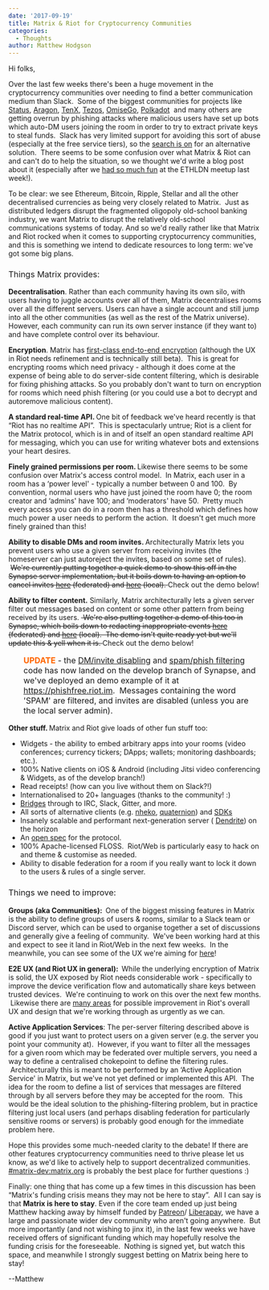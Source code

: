 ```yaml
---
date: '2017-09-19'
title: Matrix & Riot for Cryptocurrency Communities
categories:
  - Thoughts
author: Matthew Hodgson
---
```


<span style="font-weight: 400;">Hi folks,</span>


<span style="font-weight: 400;">Over the last few weeks there's been a huge movement in the cryptocurrency communities over needing to find a better communication medium than Slack.  Some of the biggest communities for projects like </span>
<a href="https://status.im"><span style="font-weight: 400;">Status</span></a><span style="font-weight: 400;">, </span>
<a href="https://aragon.one"><span style="font-weight: 400;">Aragon</span></a><span style="font-weight: 400;">, </span>
<a href="http://www.tenx.tech/"><span style="font-weight: 400;">TenX</span></a><span style="font-weight: 400;">, </span>
<a href="https://www.tezos.com/"><span style="font-weight: 400;">Tezos</span></a><span style="font-weight: 400;">, </span>
<span style="font-weight: 400;"><a href="https://omg.omise.co/">OmiseGo</a>, <a href="http://polkadot.network">Polkadot</a></span>
<span style="font-weight: 400;"> and many others are getting overrun by phishing attacks where malicious users have set up bots which auto-DM users joining the room in order to try to extract private keys to steal funds.  Slack has very limited support for avoiding this sort of abuse (especially at the free service tiers), so the </span>
<a href="https://github.com/aragon/governance/issues/7"><span style="font-weight: 400;">search is on</span></a><span style="font-weight: 400;"> for an alternative solution.  There seems to be some confusion over what Matrix &amp; Riot can and can't do to help the situation, so we thought we'd write a blog post about it (especially after we </span>
<a href="http://www.trustnodes.com/2017/09/14/matrix-demo-steals-show-ethereum-london-conference-meetup"><span style="font-weight: 400;">had so much fun</span></a><span style="font-weight: 400;"> at the ETHLDN meetup last week!).</span>


<span style="font-weight: 400;">To be clear: we see Ethereum, Bitcoin, Ripple, Stellar and all the other decentralised currencies as being very closely related to Matrix.  Just as distributed ledgers disrupt the fragmented oligopoly old-school banking industry, we want Matrix to disrupt the relatively old-school communications systems of today. And so we'd really rather like that Matrix and Riot rocked when it comes to supporting cryptocurrency communities, and this is something we intend to dedicate resources to long term: we've got some big plans.</span>

<h3><span style="font-weight: 400;">Things Matrix provides:</span>
</h3>
<b>Decentralisation</b><span style="font-weight: 400;">. Rather than each community having its own silo, with users having to juggle accounts over all of them, Matrix decentralises rooms over all the different servers. Users can have a single account and still jump into all the other communities (as well as the rest of the Matrix universe). However, each community can run its own server instance (if they want to) and have complete control over its behaviour.</span>


<b>Encryption</b><span style="font-weight: 400;">. Matrix has </span>
<a href="https://matrix.org/blog/2016/11/21/matrixs-olm-end-to-end-encryption-security-assessment-released-and-implemented-cross-platform-on-riot-at-last/"><span style="font-weight: 400;">first-class end-to-end encryption</span></a><span style="font-weight: 400;"> (although the UX in Riot needs refinement and is technically still beta).  This is great for encrypting rooms which need privacy - although it does come at the expense of being able to do server-side content filtering, which is desirable for fixing phishing attacks. So you probably don't want to turn on encryption for rooms which need phish filtering (or you could use a bot to decrypt and autoremove malicious content).</span>


<b>A standard real-time API. </b><span style="font-weight: 400;">One bit of feedback we've heard recently is that “Riot has no realtime API”.  This is spectacularly untrue; Riot is a client for the Matrix protocol, which is in and of itself an open standard realtime API for messaging, which you can use for writing whatever bots and extensions your heart desires.</span>


<b>Finely grained permissions per room. </b><span style="font-weight: 400;">Likewise there seems to be some confusion over Matrix's access control model.  In Matrix, each user in a room has a ‘power level' - typically a number between 0 and 100.  By convention, normal users who have just joined the room have 0; the room creator and ‘admins' have 100; and ‘moderators' have 50.  Pretty much every access you can do in a room then has a threshold which defines how much power a user needs to perform the action.  It doesn't get much more finely grained than this!</span>


<b>Ability to disable DMs and room invites. </b><span style="font-weight: 400;">Architecturally Matrix lets you prevent users who use a given server from receiving invites (the homeserver can just autoreject the invites, based on some set of rules). <del></del> <del>We're currently putting together a quick demo to show this off in the Synapse server implementation, but it boils down to having an option to cancel invites <a href="https://github.com/matrix-org/synapse/blob/5a7f561a9bff5163ce7fce719eea083cdd0eabd9/synapse/handlers/federation.py#L1066"><span style="font-weight: 400;">here</span></a><span style="font-weight: 400;"> (federated) and </span>
<a href="https://github.com/matrix-org/synapse/blob/e5ae386ea4112ec91b47de339a3c8a4e034898c0/synapse/handlers/room_member.py#L243"><span style="font-weight: 400;">here</span></a><span style="font-weight: 400;"> (local).</span>
</del></span>
 Check out the demo below!

<b>Ability to filter content.</b><span style="font-weight: 400;"> Similarly, Matrix architecturally lets a given server filter out messages based on content or some other pattern from being received by its users. <del> We're also putting together a demo of this too in Synapse, which boils down to redacting inappropriate events <a href="https://github.com/matrix-org/synapse/blob/e5ae386ea4112ec91b47de339a3c8a4e034898c0/synapse/federation/federation_base.py#L119"><span style="font-weight: 400;">here</span></a><span style="font-weight: 400;"> (federated) and </span>
<a href="https://github.com/matrix-org/synapse/blob/e5ae386ea4112ec91b47de339a3c8a4e034898c0/synapse/handlers/message.py#L239"><span style="font-weight: 400;">here</span></a><span style="font-weight: 400;"> (local).  The demo isn't quite ready yet but we'll update this &amp; yell when it is.</span>
</del></span>
 Check out the demo below!
<p style="margin-left: 30px; font-size: 16px;"><span style="color: #ff6600;"><strong>UPDATE</strong></span>
 - the <a href="https://github.com/matrix-org/synapse/pull/2457">DM/invite disabling</a> and <a href="https://github.com/matrix-org/synapse/pull/2456">spam/phish filtering</a> code has now landed on the develop branch of Synapse, and we've deployed an demo example of it at <a href="https://phishfree.riot.im">https://phishfree.riot.im</a>.  Messages containing the word 'SPAM' are filtered, and invites are disabled (unless you are the local server admin).</p>
<b>Other stuff. </b><span style="font-weight: 400;">Matrix and Riot give loads of other fun stuff too:</span>

<ul>
 	<li style="font-weight: 400;"><span style="font-weight: 400;">Widgets - the ability to embed arbitrary apps into your rooms (video conferences; currency tickers; DApps; wallets; monitoring dashboards; etc.).</span>
</li>
 	<li style="font-weight: 400;"><span style="font-weight: 400;">100% Native clients on iOS &amp; Android (including Jitsi video conferencing &amp; Widgets, as of the develop branch!)</span>
</li>
 	<li style="font-weight: 400;"><span style="font-weight: 400;">Read receipts! (how can you live without them on Slack?!)</span>
</li>
 	<li style="font-weight: 400;"><span style="font-weight: 400;">Internationalised to 20+ languages (thanks to the community! :)</span>
</li>
 	<li style="font-weight: 400;"><a href="https://matrix.org/blog/2017/03/11/how-do-i-bridge-thee-let-me-count-the-ways/"><span style="font-weight: 400;">Bridges</span></a><span style="font-weight: 400;"> through to IRC, Slack, Gitter, and more.</span>
</li>
 	<li style="font-weight: 400;"><span style="font-weight: 400;">All sorts of alternative clients (e.g. </span>
<a href="https://github.com/mujx/nheko"><span style="font-weight: 400;">nheko</span></a><span style="font-weight: 400;">, </span>
<a href="https://github.com/QMatrixClient/Quaternion"><span style="font-weight: 400;">quaternion</span></a><span style="font-weight: 400;">) and </span>
<a href="https://matrix.org/docs/projects/try-matrix-now.html"><span style="font-weight: 400;">SDKs</span></a></li>
 	<li style="font-weight: 400;"><span style="font-weight: 400;">Insanely scalable and performant next-generation server (</span>
<a href="https://github.com/matrix-org/dendrite"><span style="font-weight: 400;">Dendrite</span></a><span style="font-weight: 400;">) on the horizon</span>
</li>
 	<li style="font-weight: 400;"><span style="font-weight: 400;">An </span>
<a href="https://matrix.org/docs/spec"><span style="font-weight: 400;">open spec</span></a><span style="font-weight: 400;"> for the protocol.</span>
</li>
 	<li style="font-weight: 400;"><span style="font-weight: 400;">100% Apache-licensed FLOSS.  Riot/Web is particularly easy to hack on and theme &amp; customise as needed.</span>
</li>
 	<li style="font-weight: 400;"><span style="font-weight: 400;">Ability to disable federation for a room if you really want to lock it down to the users &amp; rules of a single server.</span>
</li>
</ul>
<h3><span style="font-weight: 400;">Things we need to improve:</span>
</h3>
<b>Groups (aka Communities):  </b><span style="font-weight: 400;">One of the biggest missing features in Matrix is the ability to define groups of users &amp; rooms, similar to a Slack team or Discord server, which can be used to organise together a set of discussions and generally give a feeling of community.  We've been working hard at this and expect to see it land in Riot/Web in the next few weeks.  In the meanwhile, you can see some of the UX we're aiming for </span>
<a href="https://docs.google.com/document/d/1wv78GqgG59CLjIKPi7GGkdqI6KOeQUBl9Bnf-uA-Kc0/edit#heading=h.xravd1v7n60m"><span style="font-weight: 400;">here</span></a><span style="font-weight: 400;">!</span>


<b>E2E UX (and Riot UX in general):  </b><span style="font-weight: 400;">While the underlying encryption of Matrix is solid, the UX exposed by Riot needs considerable work - specifically to improve the device verification flow and automatically share keys between trusted devices.  We're continuing to work on this over the next few months.  Likewise there are </span>
<a href="https://github.com/vector-im/riot-web/issues/2984"><span style="font-weight: 400;">many areas</span></a><span style="font-weight: 400;"> for possible improvement in Riot's overall UX and design that we're working through as urgently as we can.</span>


<b>Active Application Services</b><span style="font-weight: 400;">: The per-server filtering described above is good if you just want to protect users on a given server (e.g. the server you point your community at).  However, if you want to filter all the messages for a given room which may be federated over multiple servers, you need a way to define a centralised chokepoint to define the filtering rules.  Architecturally this is meant to be performed by an ‘Active Application Service' in Matrix, but we've not yet defined or implemented this API.  The idea for the room to define a list of services that messages are filtered through by all servers before they may be accepted for the room.  This would be the ideal solution to the phishing-filtering problem, but in practice filtering just local users (and perhaps disabling federation for particularly sensitive rooms or servers) is probably good enough for the immediate problem here.</span>


<span style="font-weight: 400;">Hope this provides some much-needed clarity to the debate! If there are other features cryptocurrency communities need to thrive please let us know, as we'd like to actively help to support decentralized communities.  </span>
<a href="https://matrix.to/#/#matrix-dev:matrix.org"><span style="font-weight: 400;">#matrix-dev:matrix.org</span></a><span style="font-weight: 400;"> is probably the best place for further questions :)</span>


<span style="font-weight: 400;">Finally: one thing that has come up a few times in this discussion has been “Matrix's funding crisis means they may not be here to stay”.  All I can say is that </span>
<b>Matrix is here to stay</b><span style="font-weight: 400;">. Even if the core team ended up just being Matthew hacking away by himself funded by </span>
<a href="https://patreon.com/matrixdotorg"><span style="font-weight: 400;">Patreon</span></a><span style="font-weight: 400;">/</span>
<a href="https://liberapay.com/matrixdotorg"><span style="font-weight: 400;">Liberapay</span></a><span style="font-weight: 400;">, we have a large and passionate wider dev community who aren't going anywhere.  But more importantly (and not wishing to jinx it), in the last few weeks we have received offers of significant funding which may hopefully resolve the funding crisis for the foreseeable.  Nothing is signed yet, but watch this space, and meanwhile I strongly suggest betting on Matrix being here to stay!</span>


<span style="font-weight: 400;">--Matthew</span>
